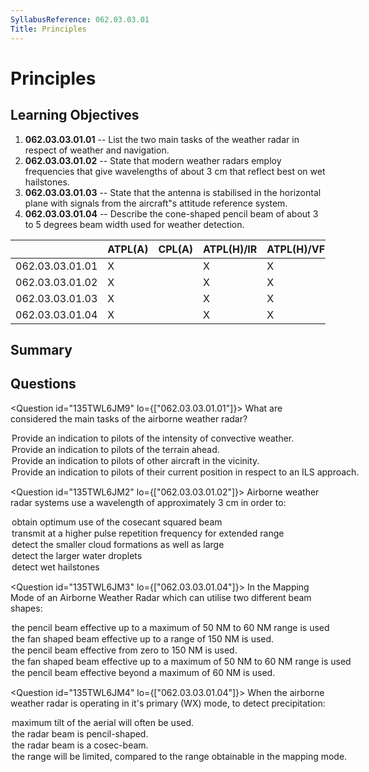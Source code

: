 ```yaml
---
SyllabusReference: 062.03.03.01
Title: Principles
---
```


# Principles

## Learning Objectives

1.  **062.03.03.01.01** -- List the two main tasks of the weather radar in
    respect of weather and navigation.
2.  **062.03.03.01.02** -- State that modern weather radars employ frequencies
    that give wavelengths of about 3 cm that reflect best on wet hailstones.
3.  **062.03.03.01.03** -- State that the antenna is stabilised in the horizontal
    plane with signals from the aircraft"s attitude reference system.
4.  **062.03.03.01.04** -- Describe the cone-shaped pencil beam of about 3 to 5
    degrees beam width used for weather detection.

|                 | ATPL(A) | CPL(A) | ATPL(H)/IR | ATPL(H)/VFR | CPL(H) | IR | CBIR(A) |
| --------------- | ------- | ------ | ---------- | ----------- | ------ | -- | ------- |
| 062.03.03.01.01 | X       |        | X          | X           |        | X  | X       |
| 062.03.03.01.02 | X       |        | X          | X           |        | X  | X       |
| 062.03.03.01.03 | X       |        | X          | X           |        | X  | X       |
| 062.03.03.01.04 | X       |        | X          | X           |        | X  | X       |

## Summary

## Questions

<Question id="135TWL6JM9" lo={["062.03.03.01.01"]}>
  <Text variant="multipleCorrect" select={3}>
    What are considered the main tasks of the airborne weather radar?
  </Text>

  <Option subject={[[]]}>
    Provide an indication to pilots of the intensity of convective weather.
  </Option>

  <Option subject={[[]]}>
    Provide an indication to pilots of the terrain ahead.
  </Option>

  <Option>
    Provide an indication to pilots of other aircraft in the vicinity.
  </Option>

  <Option>
    Provide an indication to pilots of their current position in respect to an
    ILS approach.
  </Option>
</Question>

<Question id="135TWL6JM2" lo={["062.03.03.01.02"]}>
  <Text variant="oneCorrect">
    Airborne weather radar systems use a wavelength of approximately 3 cm in
    order to:
  </Text>

  <Option>obtain optimum use of the cosecant squared beam</Option>

  <Option>
    transmit at a higher pulse repetition frequency for extended range
  </Option>

  <Option>detect the smaller cloud formations as well as large</Option>
  <Option correct>detect the larger water droplets</Option>
  <Option correct>detect wet hailstones</Option>
</Question>

<Question id="135TWL6JM3" lo={["062.03.03.01.04"]}>
  <Text variant="oneCorrect">
    In the Mapping Mode of an Airborne Weather Radar which can utilise two
    different beam shapes:
  </Text>

  <Option>
    the pencil beam effective up to a maximum of 50 NM to 60 NM range is used
  </Option>

  <Option>
    the fan shaped beam effective up to a range of 150 NM is used.
  </Option>

  <Option>the pencil beam effective from zero to 150 NM is used.</Option>

  <Option correct>
    the fan shaped beam effective up to a maximum of 50 NM to 60 NM range is
    used
  </Option>

  <Option correct>
    the pencil beam effective beyond a maximum of 60 NM is used.
  </Option>
</Question>

<Question id="135TWL6JM4" lo={["062.03.03.01.04"]}>
  <Text variant="oneCorrect">
    When the airborne weather radar is operating in it's primary (WX) mode, to
    detect precipitation:
  </Text>

  <Option>maximum tilt of the aerial will often be used.</Option>
  <Option correct>the radar beam is pencil-shaped.</Option>
  <Option>the radar beam is a cosec-beam.</Option>

  <Option>
    the range will be limited, compared to the range obtainable in the mapping
    mode.
  </Option>
</Question>
